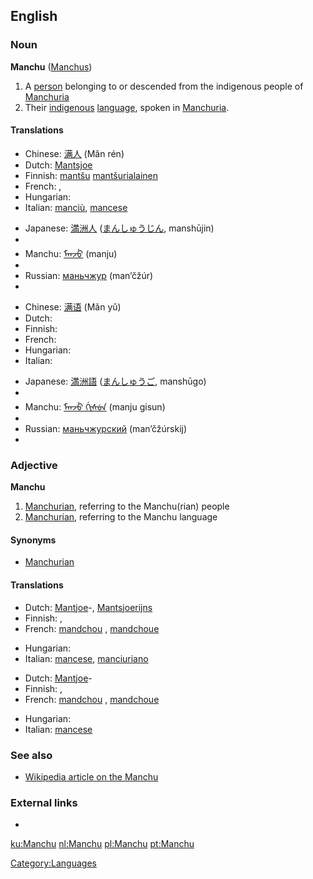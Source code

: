 ==English==

===Noun===
'''Manchu''' ([[Manchus]])

# A [[person]] belonging to or descended from the indigenous people of [[Manchuria]]
# Their [[indigenous]] [[language]], spoken in [[Manchuria]].

====Translations====
{{trans-top|person}}
* Chinese: [[满人]] (Mǎn rén)
* Dutch: [[Mantsjoe]]
* Finnish: [[mantšu]] [[mantšurialainen]]
* French: {{t+|fr|Mandchou|m}}, {{t+|fr|Mandchoue|f}}
* Hungarian: {{t|hu|mandzsu}}
* Italian: [[manciù]], [[mancese]]
{{trans-mid}}
* Japanese: [[満洲人]] ([[まんしゅうじん]], manshūjin)
* {{trreq|Korean}}
* Manchu: [[ᠮᠠᠨᠵᡠ]] (manju)
* {{trreq|Mongolian}}
* Russian: [[маньчжур]] (man’čžúr) {{m}}
* {{trreq|Tibetan}}
{{trans-bottom}}

{{trans-top|language}}
* Chinese: [[满语]] (Mǎn yǔ)
* Dutch: {{t+|nl|Mantsjoe}}
* Finnish: {{t-|fi|mantšu}}
* French: {{t+|fr|mandchou|m}}
* Hungarian: {{t|hu|mandzsu}}
* Italian: {{t+|it|mancese|m}}
{{trans-mid}}
* Japanese: [[満洲語]] ([[まんしゅうご]], manshūgo)
* {{trreq|Korean}}
* Manchu: [[ᠮᠠᠨᠵᡠ ᡤᡳᠰᡠᠨ]] (manju gisun)
* {{trreq|Mongolian}}
* Russian: [[маньчжурский]] (man’čžúrskij)
* {{trreq|Tibetan}}
{{trans-bottom}}

===Adjective===
'''Manchu'''

# [[Manchurian]], referring to the Manchu(rian) people 
# [[Manchurian]], referring to the Manchu language 

====Synonyms====
* [[Manchurian]]

====Translations====
{{trans-top|Manchurian, referring to the Manchu(rian) people}}
* Dutch: [[Mantjoe]]-, [[Mantsjoerijns]]
* Finnish: {{t-|fi|mantšu}}, {{t-|fi|mantšurialainen}}
* French: [[mandchou]] {{m}}, [[mandchoue]] {{f}}
{{trans-mid}}
* Hungarian: {{t|hu|mandzsu}}
* Italian: [[mancese]], [[manciuriano]]
{{trans-bottom}}

{{trans-top|Manchurian, referring to the Manchu language}}
* Dutch: [[Mantjoe]]-
* Finnish: {{t-|fi|mantšu}}, {{t-|fi|mantšurialainen}}
* French: [[mandchou]] {{m}}, [[mandchoue]] {{f}}
{{trans-mid}}
* Hungarian: {{t|hu|mandzsu}}
* Italian: [[mancese]]
{{trans-bottom}}

===See also===
* [[w:Manchu|Wikipedia article on the Manchu]]

===External links===
* {{ethnologue|code=mnc}}

[[Category:Languages]]

[[ku:Manchu]]
[[nl:Manchu]]
[[pl:Manchu]]
[[pt:Manchu]]